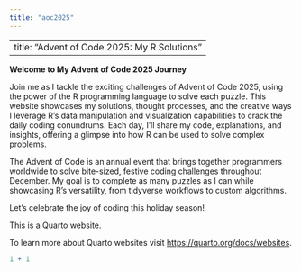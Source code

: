 ```yaml
---
title: "aoc2025"
---
```

---
title: "Advent of Code 2025: My R Solutions"
---

**Welcome to My Advent of Code 2025 Journey**

Join me as I tackle the exciting challenges of Advent of Code 2025, using the power of the R programming language to solve each puzzle. This website showcases my solutions, thought processes, and the creative ways I leverage R’s data manipulation and visualization capabilities to crack the daily coding conundrums. Each day, I’ll share my code, explanations, and insights, offering a glimpse into how R can be used to solve complex problems.

The Advent of Code is an annual event that brings together programmers worldwide to solve bite-sized, festive coding challenges throughout December. My goal is to complete as many puzzles as I can while showcasing R’s versatility, from tidyverse workflows to custom algorithms. 

Let’s celebrate the joy of coding this holiday season!


This is a Quarto website.

To learn more about Quarto websites visit <https://quarto.org/docs/websites>.

```r
1 + 1
```
